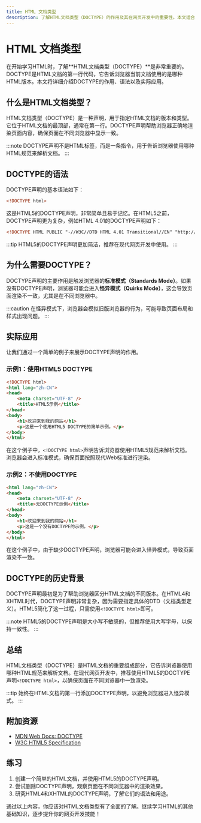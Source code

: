 ```yaml
---
title: HTML 文档类型
description: 了解HTML文档类型（DOCTYPE）的作用及其在网页开发中的重要性。本文适合初学者，将详细介绍DOCTYPE的语法、历史背景以及实际应用。
---
```


# HTML 文档类型

在开始学习HTML时，了解**HTML文档类型（DOCTYPE）**是非常重要的。DOCTYPE是HTML文档的第一行代码，它告诉浏览器当前文档使用的是哪种HTML版本。本文将详细介绍DOCTYPE的作用、语法以及实际应用。

## 什么是HTML文档类型？

HTML文档类型（DOCTYPE）是一种声明，用于指定HTML文档的版本和类型。它位于HTML文档的最顶部，通常在第一行。DOCTYPE声明帮助浏览器正确地渲染页面内容，确保页面在不同浏览器中显示一致。

:::note
DOCTYPE声明不是HTML标签，而是一条指令，用于告诉浏览器使用哪种HTML规范来解析文档。
:::

## DOCTYPE的语法

DOCTYPE声明的基本语法如下：

```html
<!DOCTYPE html>
```

这是HTML5的DOCTYPE声明，非常简单且易于记忆。在HTML5之前，DOCTYPE声明更为复杂，例如HTML 4.01的DOCTYPE声明如下：

```html
<!DOCTYPE HTML PUBLIC "-//W3C//DTD HTML 4.01 Transitional//EN" "http://www.w3.org/TR/html4/loose.dtd">
```

:::tip
HTML5的DOCTYPE声明更加简洁，推荐在现代网页开发中使用。
:::

## 为什么需要DOCTYPE？

DOCTYPE声明的主要作用是触发浏览器的**标准模式（Standards Mode）**。如果没有DOCTYPE声明，浏览器可能会进入**怪异模式（Quirks Mode）**，这会导致页面渲染不一致，尤其是在不同浏览器中。

:::caution
在怪异模式下，浏览器会模拟旧版浏览器的行为，可能导致页面布局和样式出现问题。
:::

## 实际应用

让我们通过一个简单的例子来展示DOCTYPE声明的作用。

### 示例1：使用HTML5 DOCTYPE

```html
<!DOCTYPE html>
<html lang="zh-CN">
<head>
    <meta charset="UTF-8" />
    <title>HTML5示例</title>
</head>
<body>
    <h1>欢迎来到我的网站</h1>
    <p>这是一个使用HTML5 DOCTYPE的简单示例。</p>
</body>
</html>
```

在这个例子中，`<!DOCTYPE html>`声明告诉浏览器使用HTML5规范来解析文档。浏览器会进入标准模式，确保页面按照现代Web标准进行渲染。

### 示例2：不使用DOCTYPE

```html
<html lang="zh-CN">
<head>
    <meta charset="UTF-8" />
    <title>无DOCTYPE示例</title>
</head>
<body>
    <h1>欢迎来到我的网站</h1>
    <p>这是一个没有DOCTYPE的示例。</p>
</body>
</html>
```

在这个例子中，由于缺少DOCTYPE声明，浏览器可能会进入怪异模式，导致页面渲染不一致。

## DOCTYPE的历史背景

DOCTYPE声明最初是为了帮助浏览器区分HTML文档的不同版本。在HTML4和XHTML时代，DOCTYPE声明非常复杂，因为需要指定具体的DTD（文档类型定义）。HTML5简化了这一过程，只需使用`<!DOCTYPE html>`即可。

:::note
HTML5的DOCTYPE声明是大小写不敏感的，但推荐使用大写字母，以保持一致性。
:::

## 总结

HTML文档类型（DOCTYPE）是HTML文档的重要组成部分，它告诉浏览器使用哪种HTML规范来解析文档。在现代网页开发中，推荐使用HTML5的DOCTYPE声明`<!DOCTYPE html>`，以确保页面在不同浏览器中一致渲染。

:::tip
始终在HTML文档的第一行添加DOCTYPE声明，以避免浏览器进入怪异模式。
:::

## 附加资源

- [MDN Web Docs: DOCTYPE](https://developer.mozilla.org/zh-CN/docs/Glossary/Doctype)
- [W3C HTML5 Specification](https://www.w3.org/TR/html5/)

## 练习

1. 创建一个简单的HTML文档，并使用HTML5的DOCTYPE声明。
2. 尝试删除DOCTYPE声明，观察页面在不同浏览器中的渲染效果。
3. 研究HTML4和XHTML的DOCTYPE声明，了解它们的语法和用途。

通过以上内容，你应该对HTML文档类型有了全面的了解。继续学习HTML的其他基础知识，逐步提升你的网页开发技能！